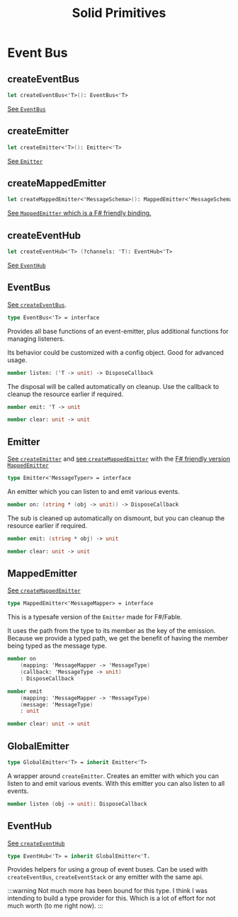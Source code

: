 ﻿---
title: Solid Primitives
---

# Event Bus

## createEventBus

```fsharp
let createEventBus<'T>(): EventBus<'T>
```

[See `EventBus`](#eventbus)

## createEmitter

```fsharp
let createEmitter<'T>(): Emitter<'T>
```

[See `Emitter`](#emitter)

## createMappedEmitter

```fsharp
let createMappedEmitter<'MessageSchema>(): MappedEmitter<'MessageSchema>
```

[See `MappedEmitter` which is a F# friendly binding.](#mappedemitter)

## createEventHub

```fsharp
let createEventHub<'T> (?channels: 'T): EventHub<'T>
```

[See `EventHub`](#eventhub)

## EventBus

[See `createEventBus`](#createeventbus).

```fsharp
type EventBus<'T> = interface
```

Provides all base functions of an event-emitter, plus additional functions for managing listeners.

Its behavior could be customized with a config object. Good for advanced usage.

```fsharp
member listen: ('T -> unit) -> DisposeCallback
```

The disposal will be called automatically on cleanup. Use the callback to cleanup the resource earlier if required.

```fsharp
member emit: 'T -> unit
```

```fsharp
member clear: unit -> unit
```

## Emitter

[See `createEmitter`](#createemitter) and [see `createMappedEmitter`](#createmappedemitter) with the [F# friendly
version `MappedEmitter`](#mappedemitter)

```fsharp
type Emitter<'MessageTyper> = interface
```

An emitter which you can listen to and emit various events.

```fsharp
member on: (string * (obj -> unit)) -> DisposeCallback
```

The sub is cleaned up automatically on dismount, but you can cleanup the resource earlier if required.

```fsharp
member emit: (string * obj) -> unit
```

```fsharp
member clear: unit -> unit
```

## MappedEmitter

[See `createMappedEmitter`](#createmappedemitter)

```fsharp
type MappedEmitter<'MessageMapper> = interface
```

This is a typesafe version of the `Emitter` made for F#/Fable.

It uses the path from the type to its member as the key of the emission. Because we provide a typed path,
we get the benefit of having the member being typed as the message type.

```fsharp
member on
    (mapping: 'MessageMapper -> 'MessageType)
    (callback: 'MessageType -> unit)
    : DisposeCallback
```

```fsharp
member emit
    (mapping: 'MessageMapper -> 'MessageType)
    (message: 'MessageType)
    : unit
```

```fsharp
member clear: unit -> unit
```

## GlobalEmitter

```fsharp
type GlobalEmitter<'T> = inherit Emitter<'T>
```

A wrapper around `createEmitter`. Creates an emitter with which you can listen to and emit various events.
With this emitter you can also listen to all events.

```fsharp
member listen (obj -> unit): DisposeCallback
```

## EventHub

[See `createEventHub`](#createventhub)

```fsharp
type EventHub<'T> = inherit GlobalEmitter<'T.
```

Provides helpers for using a group of event buses. Can be used with `createEventBus`, `createEventStack` or any emitter
with the same api.

:::warning
Not much more has been bound for this type. I think I was intending to build a type provider for this. Which is a lot
of effort for not much worth (to me right now).
:::
